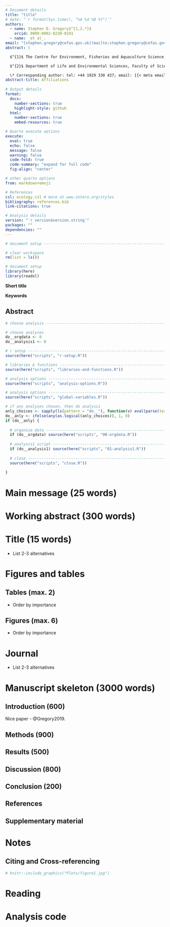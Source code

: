 ```yaml
---
# Document details
title: "title"
# date: "`r format(Sys.time(), "%A %d %B %Y")`"
authors: 
  - name: Stephen D. Gregory$^{1,2,*}$
    orcid: 0000-0002-8230-0191
  - name: _et al_.
email: "[stephen.gregory@cefas.gov.uk](mailto:stephen.gregory@cefas.gov.uk)"
abstract: |

  $^{1}$ The Centre for Environment, Fisheries and Aquaculture Science, Barrack Road, Weymouth, Dorset DT4 8UB, UK

  $^{2}$ Department of Life and Environmental Sciences, Faculty of Science and Technology, Bournemouth University, Poole BH12 5BB, UK

  \* Corresponding author: tel: +44 1929 330 437; email: {{< meta email >}}
abstract-title: Affiliations
  
# Output details
format: 
  docx:
    number-sections: true
    highlight-style: github
  html:
    number-sections: true
    embed-resources: true

# Quarto execute options
execute: 
  eval: true
  echo: false
  message: false
  warning: false
  code-fold: true
  code-summary: "expand for full code"
  fig-align: "center"

# other quarto options
from: markdown+emoji

# References
csl: ecology.csl # more at www.zotero.org/styles
bibliography: references.bib
link-citations: true

# Analysis details
version: "`r version$version.string`"
packages: ""
dependencies: ""
---
```


```r

# document setup ----------------------------------------------------------

# clear workspace
rm(list = ls())

# document setup
library(here)
library(readxl)

```

**Short title**

**Keywords**

## Abstract

<!-- Analysis starts here Analysis starts here Analysis starts here Analysis starts here -->

```r

# choose analysis ---------------------------------------------------------

# choose analyses
do__orgdata <- 0
do__analysis1 <- 0

# r setup -----------------------------------------------------------------
source(here("scripts", "r-setup.R"))

# libraries & functions ---------------------------------------------------
source(here("scripts", "libraries-and-functions.R"))

# analysis options --------------------------------------------------------
source(here("scripts", "analysis-options.R"))

# analysis options --------------------------------------------------------
source(here("scripts", "global-variables.R"))

# if any analyses chosen, then do analysis
anly_choices <- sapply(ls(pattern = "do__"), function(v) eval(parse(text = v)))
do__anly <- ifelse(any(as.logical(anly_choices)), 1, 0)
if (do__anly) {
  
  # organise data -----------------------------------------------------------
  if (do__orgdata) source(here("scripts", "00-orgdata.R"))
  
  # analysis1 script --------------------------------------------------------
  if (do__analysis1) source(here("scripts", "01-analysis1.R"))
  
  # close -------------------------------------------------------------------
  source(here("scripts", "close.R"))
  
}

```

\newpage

<!-- Document starts here Document starts here Document starts here Document starts here -->

# Main message (25 words)

# Working abstract (300 words)

<!-- * Why are you doing this? [context and aim] -->

<!-- * What did you do? [methods] -->

<!-- * What did you find? [core results] -->

<!-- * What does this mean? [interpretation in context] -->

<!-- * What is it good for? [application] -->

# Title (15 words)

-   List 2-3 alternatives

# Figures and tables

## Tables (max. 2)

-   Order by importance

## Figures (max. 6)

-   Order by importance

# Journal

-   List 2-3 alternatives

# Manuscript skeleton (3000 words)

## Introduction (600)

Nice paper - @Gregory2019.

## Methods (900)

## Results (500)

## Discussion (800)

## Conclusion (200)

## References

::: {#refs}
:::

\newpage

## Supplementary material

# Notes

## Citing and Cross-referencing

```{=html}
<!-- Cross-referencing

"See Figure \@ref(fig:figure1)" is equivalent to "See Figure 1" but will update with change in figure order. 

-->
```
```r
# knitr::include_graphics("Plots/figure1.jpg")
```

# Reading

# Analysis code

```r
```
